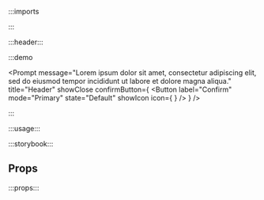 :::imports


:::

:::header:::

:::demo

<Prompt
  message="Lorem ipsum dolor sit amet, consectetur adipiscing elit, sed do eiusmod tempor incididunt ut labore et dolore magna aliqua."
  title="Header"
  showClose
  confirmButton={
    <Button
      label="Confirm"
      mode="Primary"
      state="Default"
      showIcon
      icon={
        <Icon name="ph:placeholder"/>
      }
    />
  }
/>

:::

:::usage:::

:::storybook:::

## Props

:::props:::
